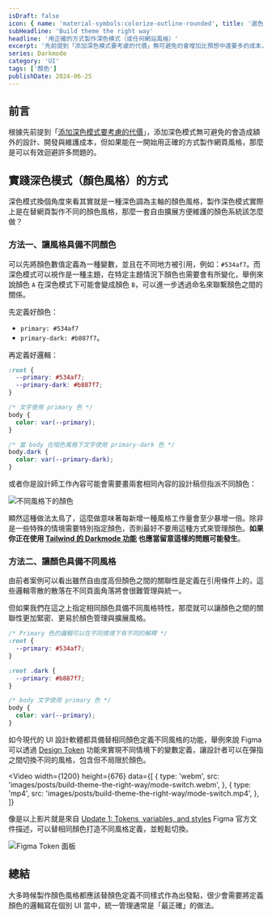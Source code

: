 ```yaml
---
isDraft: false
icon: { name: 'material-symbols:colorize-outline-rounded', title: '選色器符號' }
subHeadline: 'Build theme the right way'
headline: '用正確的方式製作深色模式（或任何網站風格）'
excerpt: '先前提到「添加深色模式要考慮的代價」無可避免的會增加比預想中還要多的成本，但如果能在一開始用正確的方式製作網頁風格，那麼可以有效的避免掉許多問題。如果你希望製作不同風格的數位產品都可以參考本篇文章，用更省力的方式定義風格。'
series: Darkmode
category: 'UI'
tags: ['顏色']
publishDate: 2024-06-25
---
```


## 前言

根據先前提到「[添加深色模式要考慮的代價](https://www.webdong.dev/post/cost-behind-adding-darkmode/)」，添加深色模式無可避免的會造成額外的設計、開發與維護成本，但如果能在一開始用正確的方式製作網頁風格，那麼是可以有效迴避許多問題的。

## 實踐深色模式（顏色風格）的方式

深色模式換個角度來看其實就是一種深色調為主軸的顏色風格，製作深色模式實際上是在替網頁製作不同的顏色風格，那麼一套自由擴展方便維護的顏色系統該怎麼做？

### 方法一、讓風格具備不同顏色

可以先將顏色數值定義為一種變數，並且在不同地方被引用，例如：`#534af7`。而深色模式可以視作是一種主題，在特定主題情況下顏色也需要會有所變化，舉例來說顏色 `A` 在深色模式下可能會變成顏色 `B`，可以進一步透過命名來聯繫顏色之間的關係。

先定義好顏色：

- `primary: #534af7`
- `primary-dark: #b887f7`。

再定義好邏輯：

```css
:root {
  --primary: #534af7;
  --primary-dark: #b887f7;
}

/* 文字使用 primary 色 */
body {
  color: var(--primary);
}

/* 當 body 在暗色風格下文字使用 primary-dark 色 */
body.dark {
  color: var(--primary-dark);
}
```

或者你是設計師工作內容可能會需要畫兩套相同內容的設計稿但指派不同顏色：

![不同風格下的顏色](./color-in-different-theme.webp '介面 * 風格 = 累死人的工作量😐')

顯然這種做法太鳥了，這麼做意味著每新增一種風格工作量會至少暴增一倍。除非是一些特殊的情境需要特別指定顏色，否則最好不要用這種方式來管理顏色。**如果你正在使用 [Tailwind 的 Darkmode 功能](https://tailwindcss.com/docs/dark-mode) 也應當留意這樣的問題可能發生**。

### 方法二、讓顏色具備不同風格

由前者案例可以看出雖然自由度高但顏色之間的關聯性是定義在引用條件上的，這些邏輯零散的散落在不同頁面角落將會很難管理與統一。

但如果我們在這之上指定相同顏色具備不同風格特性，那麼就可以讓顏色之間的關聯性更加緊密、更易於顏色管理與擴展風格。

```css
/* Primary 色的邏輯可以在不同情境下有不同的解釋 */
:root {
  --primary: #534af7;
}

:root .dark {
  --primary: #b887f7;
}

/* body 文字使用 primary 色 */
body {
  color: var(--primary);
}
```

如今現代的 UI 設計軟體都具備替相同顏色定義不同風格的功能，舉例來說 Figma 可以透過 [Design Token](https://help.figma.com/hc/en-us/articles/18490793776023-Update-1-Tokens-variables-and-styles) 功能來實現不同情境下的變數定義，讓設計者可以在彈指之間切換不同的風格，包含但不局限於顏色。

<Video
  width={1200}
  height={676}
  data={[
    {
      type: 'webm',
      src: 'images/posts/build-theme-the-right-way/mode-switch.webm',
    },
    {
      type: 'mp4',
      src: 'images/posts/build-theme-the-right-way/mode-switch.mp4',
    },
  ]}
></Video>

像是以上影片就是來自 [Update 1: Tokens, variables, and styles](https://help.figma.com/hc/en-us/articles/18490793776023-Update-1-Tokens-variables-and-styles) Figma 官方文件描述，可以替相同顏色打造不同風格定義，並輕鬆切換。

![Figma Token 面板](./token-variant.webp 'Figma 可替不同顏色令牌定義不同風格')

## 總結

大多時候製作顏色風格都應該替顏色定義不同樣式作為出發點，很少會需要將定義顏色的邏輯寫在個別 UI 當中，統一管理通常是「最正確」的做法。
